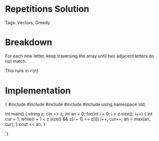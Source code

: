 


<Sidebar moduleId={moduleId} /> 

# Repetitions Solution

Tags: Vectors, Greedy

# Breakdown

For each new letter, keep traversing the array until two adjacent letters do not match. 

This runs in $\mathcal{O}(n)$

# Implementation

<div style={{ transform: 'translateX(150px)' }}>
  <SyntaxHighlighter language="cpp" style={okaidia}>
{`#include <cmath>
#include <cstdio>
#include <vector>
#include <iostream> 
#include <algorithm>
using namespace std;



int main() {
    string z; 
    cin >> z; 
    int an = 0; 
    for(int i = 0; i < z.size(); i++) {
        int cur = 1; 
        while(i + 1 < z.size() && z[i + 1] == z[i]) i++, cur++; 
        an = max(an, cur); 
    }
    cout << an; 
}

`}
  </SyntaxHighlighter>
</div>
